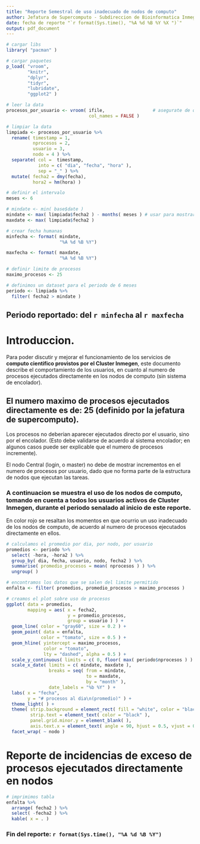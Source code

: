 ```yaml
---
title: "Reporte Semestral de uso inadecuado de nodos de computo"
author: Jefatura de Supercomputo - Subdireccion de Bioinformatica Inmegen
date: fecha de reporte "`r format(Sys.time(), "%A %d %B %Y %X ")`"
output: pdf_document
---
```

```r
# cargar libs
library( "pacman" )

# cargar paquetes
p_load( "vroom",
        "knitr",
        "dplyr",
        "tidyr",
        "lubridate",
        "ggplot2" )

# leer la data
procesos_por_usuario <- vroom( ifile,                  # asegurate de que el invocador pase la asignacion de ifile <- "logs/..." antes de llamar al render
                               col_names = FALSE )

# limpiar la data
limpiada <- procesos_por_usuario %>% 
  rename( timestamp = 1,
          nprocesos = 2,
          usuario = 3,
          nodo = 4 ) %>% 
  separate( col =  timestamp,
            into = c( "dia", "fecha", "hora" ),
            sep = "_" ) %>% 
  mutate( fecha2 = dmy(fecha),
          hora2 = hm(hora) )

# definir el intervalo
meses <- 6

# mindate <- min( base$date )
mindate <- max( limpiada$fecha2 ) - months( meses ) # usar para mostrar siempre los ultimos seis meses
maxdate <- max( limpiada$fecha2 )

# crear fecha humanas
minfecha <- format( mindate,
                    "%A %d %B %Y")

maxfecha <- format( maxdate,
                    "%A %d %B %Y")

# definir limite de procesos
maximo_procesos <- 25

# definimos un dataset para el periodo de 6 meses
periodo <- limpiada %>% 
  filter( fecha2 > mindate )

```
## Periodo reportado: del `r minfecha` al `r maxfecha`

# Introduccion.
Para poder discutir y mejorar el funcionamiento de los servicios de **computo cientifico provistos por el Cluster Inmegen**, este documento describe el comportamiento de los usuarios, en cuanto al numero de procesos ejecutados directamente en los nodos de computo (sin sistema de encolador).

## El numero maximo de procesos ejecutados directamente es de: 25  (definido por la jefatura de supercomputo).
Los procesos no deberian aparecer ejecutados directo por el usuario, sino por el encolador. (Esto debe validarse de acuerdo al sistema encolador; en algunos casos puede ser explicable que el numero de procesos incremente).  

El nodo Central (login, o master) no debe de mostrar incrementos en el numero de procesos por usuario, dado que no forma parte de la estructura de nodos que ejecutan las tareas.

### A continuacion se muestra el uso de los nodos de computo, tomando en cuenta a todos los usuarios activos de Cluster Inmegen, durante el periodo senalado al inicio de este reporte.

En color rojo se resaltan los momentos en que ocurrio un uso inadecuado de los nodos de computo, de acuerdo al numero de procesos ejecutados directamente en ellos.

```r
# calculamos el promedio por dia, por nodo, por usuario
promedios <- periodo %>% 
  select( -hora, -hora2 ) %>% 
  group_by( dia, fecha, usuario, nodo, fecha2 ) %>% 
  summarise( promedio_procesos = mean( nprocesos ) ) %>% 
  ungroup( )

# encontramos los datos que se salen del limite permitido
enfalta <- filter( promedios, promedio_procesos > maximo_procesos )

# creamos el plot sobre uso de procesos
ggplot( data = promedios,
        mapping = aes( x = fecha2,
                       y = promedio_procesos,
                       group = usuario ) ) +
  geom_line( color = "gray60", size = 0.2 ) +
  geom_point( data = enfalta,
             color = "tomato", size = 0.5 ) +
  geom_hline( yintercept = maximo_procesos,
              color = "tomato",
              lty = "dashed", alpha = 0.5 ) +
  scale_y_continuous( limits = c( 0, floor( max( periodo$nprocesos ) ) ) ) +
  scale_x_date( limits = c( mindate, maxdate ),
                breaks = seq( from = mindate,
                              to = maxdate,
                              by = "month" ),
                date_labels = "%b %Y" ) +
  labs( x = "fecha",
        y = "# procesos al dia\n(promedio)" ) +
  theme_light( ) +
  theme( strip.background = element_rect( fill = "white", color = "black" ),
         strip.text = element_text( color = "black" ),
         panel.grid.minor.y = element_blank( ),
         axis.text.x = element_text( angle = 90, hjust = 0.5, vjust = 0.5 ) ) +
  facet_wrap( ~ nodo )

```

# Reporte de incidencias de exceso de procesos ejecutados directamente en nodos
```r

# imprimimos tabla
enfalta %>% 
  arrange( fecha2 ) %>% 
  select( -fecha2 ) %>% 
  kable( x = . )

```

### Fin del reporte: `r format(Sys.time(), "%A %d %B %Y")`
